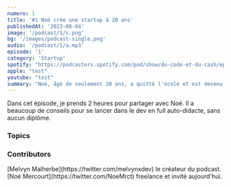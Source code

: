 ```yaml
---
numero: 1
title: '#1 Noé crée une startup à 20 ans'
publishedAt: '2023-08-04'
image: '/podcast/1/c.png'
bg: '/images/podcast-single.png'
audio: '/podcast/1/a.mp3'
episode: '1'
category: 'Startup'
spotify: "https://podcasters.spotify.com/pod/show/du-code-et-du-cash/episodes/No-lance-son-Application-mobile--20-ans-e27nl51/a-aa6u3p8"
apple: "test"
youtube: "test"
summary: "Noé, âgé de seulement 20 ans, a quitté l'école et est devenu indépendant. Il trouve des clients free-lance grâce à TikTok et, pendant son temps libre, il lève des fonds pour créer une application mobile."
---
```


Dans cet épisode, je prends 2 heures pour partager avec Noé. Il a beaucoup de conseils pour se lancer dans le dev en full auto-didacte, sans aucun diplôme.

### Topics

<AudioBookmark time="0:25" text="Jason's first podcast ever" />
<AudioBookmark time="0:53" text="Helen's been on other podcasts: Startups for the Rest of Us, Indie Bites, Indie Worldwide" />
<AudioBookmark time="1:22" text="Should we invest in the 'auto publish to YouTube' feature?" />
<AudioBookmark time="1:41" text="The best features the ones that feel like 'magic' when a customer uses them" />
<AudioBookmark time="2:01" text="The 'wait and see' product development philosophy" />
<AudioBookmark time="2:24" text="A new podcast website builder CMS and website designs" />
<AudioBookmark time="2:45" text="Making a few new podcast website themes" />
<AudioBookmark time="2:57" text="How we run our weekly team meetings" />

### Contributors

<Contributor>
[Melvyn Malherbe](https://twitter.com/melvynxdev) le créateur du podcast.
</Contributor>
<Contributor>
[Noé Mercourt](https://twitter.com/NoeMrct) freelance et invité aujourd'hui.
</Contributor>
